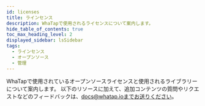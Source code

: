 ```yaml
---
id: licenses
title: ラインセンス
description: WhaTapで使用されるライセンスについて案内します。
hide_table_of_contents: true
toc_max_heading_level: 2
displayed_sidebar: lsSidebar
tags:
  - ラインセンス
  - オープンソース
  - 管理
---
```



WhaTapで使用されているオープンソースライセンスと使用されるライブラリーについて案内します。 以下のリソースに加えて、追加コンテンツの質問やリクエストなどのフィードバックは、docs@whatap.ioまでお送りください。

<DocCardList/>
